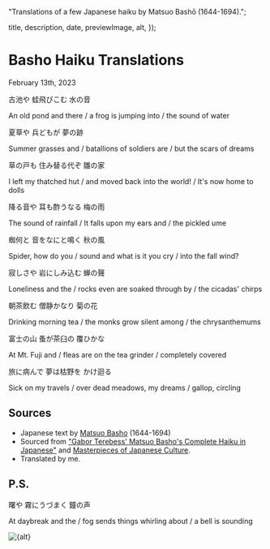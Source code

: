 
  "Translations of a few Japanese haiku by Matsuo Bashō (1644-1694).";

  title,
  description,
  date,
  previewImage,
  alt,
});

# Basho Haiku Translations

<time dateTime={date} className="muted italic">
  February 13th, 2023
</time>

古池や 蛙飛びこむ 水の音

An old pond and there /
a frog is jumping into /
the sound of water

夏草や 兵どもが 夢の跡

Summer grasses and /
batallions of soldiers are /
but the scars of dreams

草の戸も 住み替る代ぞ 雛の家

I left my thatched hut /
and moved back into the world! /
It's now home to dolls

降る音や 耳も酢うなる 梅の雨

The sound of rainfall /
It falls upon my ears and /
the pickled ume

蜘何と 音をなにと鳴く 秋の風

Spider, how do you /
sound and what is it you cry /
into the fall wind?

寂しさや 岩にしみ込む 蝉の聲

Loneliness and the /
rocks even are soaked through by /
the cicadas' chirps

朝茶飲む 僧静かなり 菊の花

Drinking morning tea /
the monks grow silent among /
the chrysanthemums

富士の山 蚤が茶臼の 覆ひかな

At Mt. Fuji and /
fleas are on the tea grinder /
completely covered

旅に病んで 夢は枯野を かけ迴る

Sick on my travels /
over dead meadows, my dreams /
gallop, circling

## Sources

- Japanese text by [Matsuo Basho](https://en.wikipedia.org/wiki/Matsuo_Bash%C5%8D) (1644-1694)
- Sourced from ["Gabor Terebess' Matsuo Basho's Complete Haiku in Japanese"](https://www.uwosh.edu/facstaff/barnhill/244/Complete%20haiku%20in%20Japanese%20-%20Terebess%20Asia%20Online.docx) and [Masterpieces of Japanese Culture](https://www.masterpiece-of-japanese-culture.com/literatures-and-poems/famous-haiku-poems-matsuo-basho).
- Translated by me.

## P.S.

曙や 霧にうづまく 鐘の声

At daybreak and the /
fog sends things whirling about /
a bell is sounding

<Image
  src="/images/mara/mara_230213.jpeg"
  className="mx-auto"
  alt={alt}
  width={500}
  height={500}
/>
